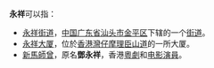 '''永祥'''可以指：
*[[永祥街道|永祥街道]]，[[中华人民共和国|中国]][[广东省|广东省]][[汕头市|汕头市]][[金平区|金平区]]下辖的一个[[街道_(行政区划)|街道]]。
*[[永祥大厦|永祥大厦]]，位於[[香港|香港]][[灣仔|灣仔]][[摩理臣山道|摩理臣山道]]的一所大厦。
*[[新馬師曾|新馬師曾]]，原名'''鄧永祥'''，香港[[粵劇|粵劇]]和[[电影|电影]][[演員|演員]]。
{{disambig|Cat=二字中國相關消歧義}}